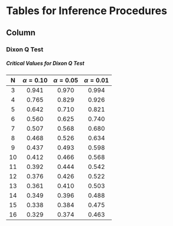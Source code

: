 Tables for Inference Procedures{data-navmenu="Inference Procedures"}
==============================================================


Column {.tabset}
----------------------------------

### Dixon Q Test

<h5> Critical Values for Dixon Q Test </h5>


|  N   |  $\alpha=0.10$   |  $\alpha=0.05$   |  $\alpha=0.01$   | 
|:-------:|:-------:|:-------:|:-------:|
|3   |  0.941  |  0.970  |  0.994  | 
|4   |  0.765  |  0.829  |  0.926  | 
|5   |  0.642  |  0.710   |  0.821  | 
|6   |  0.560  |  0.625  |  0.740  | 
|7   |  0.507  |  0.568  |  0.680   | 
|8   |  0.468  |  0.526  |  0.634  | 
|9   |  0.437  |  0.493  |  0.598  | 
|10  |  0.412  |  0.466  |  0.568  | 
|11  |  0.392  |  0.444  |  0.542  | 
|12  |  0.376  |  0.426  |  0.522  | 
|13  |  0.361  |  0.410  |  0.503  | 
|14  |  0.349  |  0.396  |  0.488  | 
|15  |  0.338  |  0.384  |  0.475  | 
|16  |  0.329  |  0.374  |  0.463  | 
